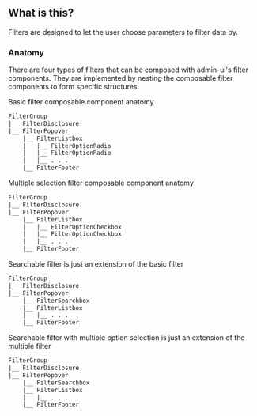 
<IntroSection>

## What is this?

Filters are designed to let the user choose parameters to filter data by.

</IntroSection>

<Section hasExplanation>

### Anatomy

There are four types of filters that can be composed with admin-ui's filter 
components. They are implemented by nesting the composable filter components 
to form specific structures.

Basic filter composable component anatomy


```txt
FilterGroup
|__ FilterDisclosure
|__ FilterPopover
    |__ FilterListbox
    |   |__ FilterOptionRadio
    |   |__ FilterOptionRadio 
    |   |__ . . .  
    |__ FilterFooter
```

Multiple selection filter composable component anatomy


```txt
FilterGroup
|__ FilterDisclosure
|__ FilterPopover
    |__ FilterListbox
    |   |__ FilterOptionCheckbox
    |   |__ FilterOptionCheckbox
    |   |__ . . .  
    |__ FilterFooter
```

Searchable filter is just an extension of the basic filter

```txt
FilterGroup
|__ FilterDisclosure
|__ FilterPopover
    |__ FilterSearchbox
    |__ FilterListbox
    |   |__ . . .  
    |__ FilterFooter
```

Searchable filter with multiple option selection is just an extension of the multiple filter


```txt
FilterGroup
|__ FilterDisclosure
|__ FilterPopover
    |__ FilterSearchbox
    |__ FilterListbox
    |   |__ . . .  
    |__ FilterFooter
```

</Section>
